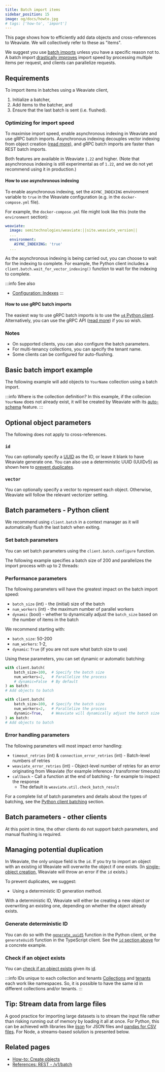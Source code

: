 ```yaml
---
title: Batch import items
sidebar_position: 15
image: og/docs/howto.jpg
# tags: ['how-to', 'import']
---
```



This page shows how to efficiently add data objects and cross-references to Weaviate. We will collectively refer to these as "items".

We suggest you use [batch imports](../tutorials/import.md#to-batch-or-not-to-batch) unless you have a specific reason not to. A batch import [drastically improves](../api/rest/objects.md#objects-vs-batch) import speed by processing multiple items per request, and clients can parallelize requests.

## Requirements

To import items in batches using a Weaviate client,

1. Initialize a batcher,
1. Add items to the batcher, and
1. Ensure that the last batch is sent (i.e. flushed).

### Optimizing for import speed

To maximise import speed, enable asynchronous indexing in Weaviate and use gRPC batch imports. Asynchronous indexing decouples vector indexing from object creation ([read more](../configuration/indexes.md#asynchronous-indexing)), and gRPC batch imports are faster than REST batch imports.

Both features are available in Weaviate `1.22` and higher. (Note that asynchronous indexing is still experimental as of `1.22`, and we do not yet recommend using it in production.)

#### How to use asynchronous indexing

To enable asynchronous indexing, set the `ASYNC_INDEXING` environment variable to `true` in the Weaviate configuration (e.g. in the `docker-compose.yml` file).

For example, the `docker-compose.yml` file might look like this (note the `environment` section):

```yaml
weaviate:
  image: semitechnologies/weaviate:||site.weaviate_version||
  ...
  environment:
    ASYNC_INDEXING: 'true'
  ...
```

As the asynchronous indexing is being carried out, you can choose to wait for the indexing to complete. For example, the Python client includes a `client.batch.wait_for_vector_indexing()` function to wait for the indexing to complete.

:::info See also
- [Configuration: Indexes](../configuration/indexes.md#asynchronous-indexing)
:::

#### How to use gRPC batch imports

The easiest way to use gRPC batch imports is to use the [`v4` Python client](../client-libraries/python.md). Alternatively, you can use the gRPC API ([read more](../api/grpc.md)) if you so wish.

### Notes

- On supported clients, you can also configure the batch parameters.
- For multi-tenancy collections, you can specify the tenant name.
- Some clients can be configured for auto-flushing.

## Basic batch import example

The following example will add objects to `YourName` collection using a batch import.

<Tabs groupId="languages">
  <TabItem value="py" label="Python (v4)">
    <FilteredTextBlock
      text={PyCode}
      startMarker="# BasicBatchImportExample"
      endMarker="# END BasicBatchImportExample"
      language="py"
    />
  </TabItem>

  <TabItem value="py3" label="Python (v3)">
    <FilteredTextBlock
      text={PyCodeV3}
      startMarker="# BasicBatchImportExample"
      endMarker="# END BasicBatchImportExample"
      language="py"
    />
  </TabItem>

  <TabItem value="js" label="JavaScript/TypeScript">
    <FilteredTextBlock
      text={TSCode}
      startMarker="// BasicBatchImportExample"
      endMarker="// END BasicBatchImportExample"
      language="ts"
    />
  </TabItem>

  <TabItem value="java" label="Java">
    <FilteredTextBlock
      text={JavaCode}
      startMarker="// BasicBatchImportExample"
      endMarker="// END BasicBatchImportExample"
      language="java"
    />
  </TabItem>

  <TabItem value="go" label="Go">
    <FilteredTextBlock
      text={GoCode}
      startMarker="// BasicBatchImportExample"
      endMarker="// END BasicBatchImportExample"
      language="go"
    />
  </TabItem>
</Tabs>

:::info Where is the collection definition?
In this example, if the collecion `YourName` does not already exist, it will be created by Weaviate with its [auto-schema](../configuration/schema-configuration.md#auto-schema) feature.
:::


## Optional object parameters

The following does not apply to cross-references.

### `id`

You can optionally specify a [UUID](https://en.wikipedia.org/wiki/Universally_unique_identifier) as the ID, or leave it blank to have Weaviate generate one. You can also use a deterministic UUID (UUIDv5) as shown here to [prevent duplicates](#managing-potential-duplication).

<Tabs groupId="languages">
  <TabItem value="py" label="Python (v4)">
    <FilteredTextBlock
      text={PyCode}
      startMarker="# BatchImportWithIDExample"
      endMarker="# END BatchImportWithIDExample"
      language="py"
    />
  </TabItem>

  <TabItem value="py3" label="Python (v3)">
    <FilteredTextBlock
      text={PyCodeV3}
      startMarker="# BatchImportWithIDExample"
      endMarker="# END BatchImportWithIDExample"
      language="py"
    />
  </TabItem>

  <TabItem value="js" label="JavaScript/TypeScript">
    <FilteredTextBlock
      text={TSCode}
      startMarker="// BatchImportWithIDExample"
      endMarker="// END BatchImportWithIDExample"
      language="ts"
    />
  </TabItem>

  <TabItem value="java" label="Java">
    <FilteredTextBlock
      text={JavaCode}
      startMarker="// BatchImportWithIDExample"
      endMarker="// END BatchImportWithIDExample"
      language="java"
    />
  </TabItem>

  <TabItem value="go" label="Go">
    <FilteredTextBlock
      text={GoCode}
      startMarker="// BatchImportWithIDExample"
      endMarker="// END BatchImportWithIDExample"
      language="go"
    />
  </TabItem>
</Tabs>

### `vector`

You can optionally specify a vector to represent each object. Otherwise, Weaviate will follow the relevant vectorizer setting.

<Tabs groupId="languages">
  <TabItem value="py" label="Python (v4)">
    <FilteredTextBlock
      text={PyCode}
      startMarker="# BatchImportWithVectorExample"
      endMarker="# END BatchImportWithVectorExample"
      language="py"
    />
  </TabItem>

  <TabItem value="py3" label="Python (v3)">
    <FilteredTextBlock
      text={PyCodeV3}
      startMarker="# BatchImportWithVectorExample"
      endMarker="# END BatchImportWithVectorExample"
      language="py"
    />
  </TabItem>

  <TabItem value="js" label="JavaScript/TypeScript">
    <FilteredTextBlock
      text={TSCode}
      startMarker="// BatchImportWithVectorExample"
      endMarker="// END BatchImportWithVectorExample"
      language="ts"
    />
  </TabItem>

  <TabItem value="java" label="Java">
    <FilteredTextBlock
      text={JavaCode}
      startMarker="// BatchImportWithVectorExample"
      endMarker="// END BatchImportWithVectorExample"
      language="java"
    />
  </TabItem>

  <TabItem value="go" label="Go">
    <FilteredTextBlock
      text={GoCode}
      startMarker="// BatchImportWithVectorExample"
      endMarker="// END BatchImportWithVectorExample"
      language="go"
    />
  </TabItem>
</Tabs>

## Batch parameters - Python client

We recommend using `client.batch` in a context manager as it will automatically flush the last batch when exiting.

### Set batch parameters

You can set batch parameters using the `client.batch.configure` function.

The following example specifies a batch size of 200 and parallelizes the import process with up to 2 threads:

<FilteredTextBlock
  text={PyCodeV3}
  startMarker="# ConfigureBatchImportExample"
  endMarker="# END ConfigureBatchImportExample"
  language="py"
/>


### Performance parameters

The following parameters will have the greatest impact on the batch import speed:
- `batch_size` (int) - the (initial) size of the batch
- `num_workers` (int) - the maximum number of parallel workers
- `dynamic` (bool) - whether to dynamically adjust the `batch_size` based on the number of items in the batch

We recommend starting with:
- `batch_size`: 50-200
- `num_workers`: 1-2,
- `dynamic`: `True` (if you are not sure what batch size to use)

Using these parameters, you can set dynamic or automatic batching:

<Tabs groupId="languages">
<TabItem value="auto" label="Automatic">

```python
with client.batch(
    batch_size=100,  # Specify the batch size
    num_workers=2,   # Parallelize the process
    # dynamic=False  # By default
) as batch:
# Add objects to batch
```

</TabItem>
<TabItem value="dynamic" label="Dynamic">

```python
with client.batch(
    batch_size=100,  # Specify the batch size
    num_workers=2,   # Parallelize the process
    dynamic=True,    # Weaviate will dynamically adjust the batch size
) as batch:
# Add objects to batch
```

</TabItem>
</Tabs>


### Error handling parameters

The following parameters will most impact error handling:
- `timeout_retries` (int) & `connection_error_retries` (int) - Batch-level numbers of retries
- `weaviate_error_retries` (int) - Object-level number of retries for an error originating from Weaviate (for example inference / transformer timeouts)
- `callback` - Call a function at the end of batching - for example to inspect the response
    - The default is `weaviate.util.check_batch_result`

For a complete list of batch parameters and details about the types of batching, see the [Python client batching](../client-libraries/python.md#batching) section.


## Batch parameters - other clients

At this point in time, the other clients do not support batch parameters, and manual flushing is required.


## Managing potential duplication

In Weaviate, the only unique field is the `id`. If you try to import an object with an existing id Weaviate will overwrite the object if one exists. (In [single-object creation](./create.mdx), Weaviate will throw an error if the `id` exists.)

To prevent duplicates, we suggest:
- Using a deterministic ID generation method.

With a deterministic ID, Weaviate will either be creating a new object or overwriting an existing one, depending on whether the object already exists.

### Generate deterministic ID

You can do so with the [`generate_uuid5`](https://weaviate-python-client.readthedocs.io/en/stable/weaviate.util.html#weaviate.util.generate_uuid5) function in the Python client, or the `generateUuid5` function in the TypeScript client. See the [`id` section above](#id) for a concrete example.

### Check if an object exists

You can [check if an object exists](./read.mdx#check-object-existence) given its [id](../api/graphql/additional-properties.md#id).

:::info IDs unique to each collection and tenants
[Collections](../concepts/data.md#class-collections) and [tenants](../concepts/data.md#multi-tenancy) each work like namespaces. So, it is possible to have the same id in different collections and/or tenants.
:::

## Tip: Stream data from large files

A good practice for importing large datasets is to stream the input file rather than risking running out of memory by loading it all at once. For Python, this can be achieved with libraries like [ijson](https://pypi.org/project/ijson/) for JSON files and [pandas for CSV files](https://pandas.pydata.org/docs/reference/api/pandas.read_csv.html). For Node, a streams-based solution is presented below.

<!-- TODOv4: update Python - JSON and CSV with v4 code -->

<Tabs groupId="languages">
  <TabItem value="py" label="Python - JSON">

  <FilteredTextBlock
    text={PyCode}
    startMarker="# START JSON streaming"
    endMarker="# END JSON streaming"
    language="py"
  />

  </TabItem>
  <TabItem value="pycsv" label="Python - CSV">

  <FilteredTextBlock
    text={PyCode}
    startMarker="# START CSV streaming"
    endMarker="# END CSV streaming"
    language="py"
  />

  </TabItem>
  <TabItem value="js" label="TypeScript - JSON">

  <FilteredTextBlock
    text={TSCode}
    startMarker="// START JSON streaming"
    endMarker="// END JSON streaming"
    language="ts"
  />

  </TabItem>
  <TabItem value="jscsv" label="TypeScript - CSV">

  <FilteredTextBlock
    text={TSCode}
    startMarker="// START CSV streaming"
    endMarker="// END CSV streaming"
    language="ts"
  />

  </TabItem>
</Tabs>

## Related pages

- [How-to: Create objects](./create.mdx)
- [References: REST - /v1/batch](../api/rest/batch.md)


<DocsMoreResources />
